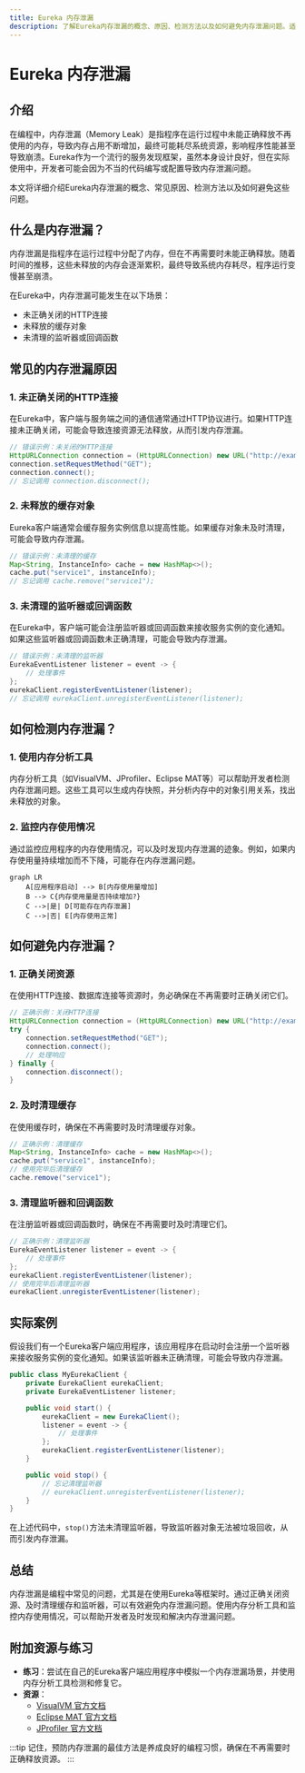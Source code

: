 ```yaml
---
title: Eureka 内存泄漏
description: 了解Eureka内存泄漏的概念、原因、检测方法以及如何避免内存泄漏问题。适合初学者的全面指南。
---
```


# Eureka 内存泄漏

## 介绍

在编程中，内存泄漏（Memory Leak）是指程序在运行过程中未能正确释放不再使用的内存，导致内存占用不断增加，最终可能耗尽系统资源，影响程序性能甚至导致崩溃。Eureka作为一个流行的服务发现框架，虽然本身设计良好，但在实际使用中，开发者可能会因为不当的代码编写或配置导致内存泄漏问题。

本文将详细介绍Eureka内存泄漏的概念、常见原因、检测方法以及如何避免这些问题。

## 什么是内存泄漏？

内存泄漏是指程序在运行过程中分配了内存，但在不再需要时未能正确释放。随着时间的推移，这些未释放的内存会逐渐累积，最终导致系统内存耗尽，程序运行变慢甚至崩溃。

在Eureka中，内存泄漏可能发生在以下场景：
- 未正确关闭的HTTP连接
- 未释放的缓存对象
- 未清理的监听器或回调函数

## 常见的内存泄漏原因

### 1. 未正确关闭的HTTP连接

在Eureka中，客户端与服务端之间的通信通常通过HTTP协议进行。如果HTTP连接未正确关闭，可能会导致连接资源无法释放，从而引发内存泄漏。

```java
// 错误示例：未关闭的HTTP连接
HttpURLConnection connection = (HttpURLConnection) new URL("http://example.com").openConnection();
connection.setRequestMethod("GET");
connection.connect();
// 忘记调用 connection.disconnect();
```

### 2. 未释放的缓存对象

Eureka客户端通常会缓存服务实例信息以提高性能。如果缓存对象未及时清理，可能会导致内存泄漏。

```java
// 错误示例：未清理的缓存
Map<String, InstanceInfo> cache = new HashMap<>();
cache.put("service1", instanceInfo);
// 忘记调用 cache.remove("service1");
```

### 3. 未清理的监听器或回调函数

在Eureka中，客户端可能会注册监听器或回调函数来接收服务实例的变化通知。如果这些监听器或回调函数未正确清理，可能会导致内存泄漏。

```java
// 错误示例：未清理的监听器
EurekaEventListener listener = event -> {
    // 处理事件
};
eurekaClient.registerEventListener(listener);
// 忘记调用 eurekaClient.unregisterEventListener(listener);
```

## 如何检测内存泄漏？

### 1. 使用内存分析工具

内存分析工具（如VisualVM、JProfiler、Eclipse MAT等）可以帮助开发者检测内存泄漏问题。这些工具可以生成内存快照，并分析内存中的对象引用关系，找出未释放的对象。

### 2. 监控内存使用情况

通过监控应用程序的内存使用情况，可以及时发现内存泄漏的迹象。例如，如果内存使用量持续增加而不下降，可能存在内存泄漏问题。

```mermaid
graph LR
    A[应用程序启动] --> B[内存使用量增加]
    B --> C{内存使用量是否持续增加?}
    C -->|是| D[可能存在内存泄漏]
    C -->|否| E[内存使用正常]
```

## 如何避免内存泄漏？

### 1. 正确关闭资源

在使用HTTP连接、数据库连接等资源时，务必确保在不再需要时正确关闭它们。

```java
// 正确示例：关闭HTTP连接
HttpURLConnection connection = (HttpURLConnection) new URL("http://example.com").openConnection();
try {
    connection.setRequestMethod("GET");
    connection.connect();
    // 处理响应
} finally {
    connection.disconnect();
}
```

### 2. 及时清理缓存

在使用缓存时，确保在不再需要时及时清理缓存对象。

```java
// 正确示例：清理缓存
Map<String, InstanceInfo> cache = new HashMap<>();
cache.put("service1", instanceInfo);
// 使用完毕后清理缓存
cache.remove("service1");
```

### 3. 清理监听器和回调函数

在注册监听器或回调函数时，确保在不再需要时及时清理它们。

```java
// 正确示例：清理监听器
EurekaEventListener listener = event -> {
    // 处理事件
};
eurekaClient.registerEventListener(listener);
// 使用完毕后清理监听器
eurekaClient.unregisterEventListener(listener);
```

## 实际案例

假设我们有一个Eureka客户端应用程序，该应用程序在启动时会注册一个监听器来接收服务实例的变化通知。如果该监听器未正确清理，可能会导致内存泄漏。

```java
public class MyEurekaClient {
    private EurekaClient eurekaClient;
    private EurekaEventListener listener;

    public void start() {
        eurekaClient = new EurekaClient();
        listener = event -> {
            // 处理事件
        };
        eurekaClient.registerEventListener(listener);
    }

    public void stop() {
        // 忘记清理监听器
        // eurekaClient.unregisterEventListener(listener);
    }
}
```

在上述代码中，`stop()`方法未清理监听器，导致监听器对象无法被垃圾回收，从而引发内存泄漏。

## 总结

内存泄漏是编程中常见的问题，尤其是在使用Eureka等框架时。通过正确关闭资源、及时清理缓存和监听器，可以有效避免内存泄漏问题。使用内存分析工具和监控内存使用情况，可以帮助开发者及时发现和解决内存泄漏问题。

## 附加资源与练习

- **练习**：尝试在自己的Eureka客户端应用程序中模拟一个内存泄漏场景，并使用内存分析工具检测和修复它。
- **资源**：
  - [VisualVM 官方文档](https://visualvm.github.io/)
  - [Eclipse MAT 官方文档](https://www.eclipse.org/mat/)
  - [JProfiler 官方文档](https://www.ej-technologies.com/products/jprofiler/overview.html)

:::tip
记住，预防内存泄漏的最佳方法是养成良好的编程习惯，确保在不再需要时正确释放资源。
:::